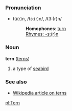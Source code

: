 ===Pronunciation===
*tû(r)n, /tɜː(r)n/, /t3:(r)n/
*:'''Homophones''': [[turn]]
*:[[Rhymes:English:-ɜː(r)n|Rhymes: -ɜː(r)n]]

=== Noun ===
'''tern''' ([[terns]])

# a type of [[seabird]]

===See also===
*[[w:en:tern|Wikipedia article on terns]]

[[pl:Tern]]